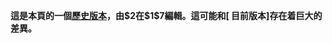 '''這是本頁的一個[[Help:页面历史|歷史版本]]，由<span id="mw-revision-name">$2</span>在<span id="mw-revision-date">$1</span><span id="mw-revision-summary">$7</span>編輯。這可能和<span class="plainlinks">[{{fullurl:{{FULLPAGENAME}}}} 目前版本]</span>存在着巨大的差異。'''<div id="revision-info-plain" style="display: none;">由$2$7在$1編輯的版本</div>